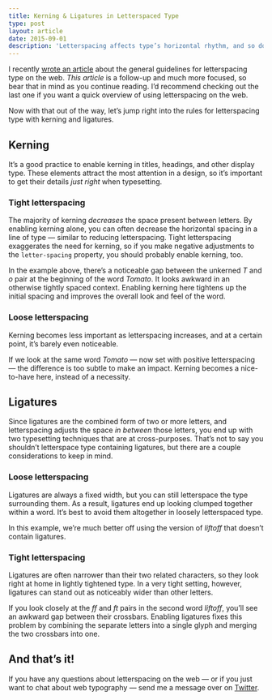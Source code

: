 ```yaml
---
title: Kerning & Ligatures in Letterspaced Type
type: post
layout: article
date: 2015-09-01
description: 'Letterspacing affects type’s horizontal rhythm, and so do kerning and ligatures. Combining all three of them can make for beautifully spaced typography.'
---
```



I recently [wrote an article][guidelines] about the general guidelines for letterspacing type on the web. _This article_ is a follow-up and much more focused, so bear that in mind as you continue reading. I’d recommend checking out the last one if you want a quick overview of using letterspacing on the web.

Now with that out of the way, let’s jump right into the rules for letterspacing type with kerning and ligatures.

## Kerning

It’s a good practice to enable kerning in titles, headings, and other display type. These elements attract the most attention in a design, so it’s important to get their details _just right_ when typesetting.

### Tight letterspacing

The majority of kerning _decreases_ the space present between letters. By enabling kerning alone, you can often decrease the horizontal spacing in a line of type &mdash; similar to reducing letterspacing. Tight letterspacing exaggerates the need for kerning, so if you make negative adjustments to the `letter-spacing` property, you should probably enable kerning, too.

<CodePen
  height={330}
  id='5e36a72a168d631d7f3b3ccdcf310497'
  title='Comparison of kerned and unkerned bold type where the unkerned text looks unattractive'
/>

In the example above, there’s a noticeable gap between the unkerned _T_ and _o_ pair at the beginning of the word _Tomato_. It looks awkward in an otherwise tightly spaced context. Enabling kerning here tightens up the initial spacing and improves the overall look and feel of the word.

### Loose letterspacing

Kerning becomes less important as letterspacing increases, and at a certain point, it’s barely even noticeable.

If we look at the same word _Tomato_ &mdash; now set with positive letterspacing &mdash; the difference is too subtle to make an impact. Kerning becomes a nice-to-have here, instead of a necessity.

<CodePen
  height={330}
  id='6d702133d6c081a4af782d648e1c3ff6'
  title='Comparison of kerned and unkerned thin type looking nearly identical'
/>

## Ligatures

Since ligatures are the combined form of two or more letters, and letterspacing adjusts the space _in between_ those letters, you end up with two typesetting techniques that are at cross-purposes. That’s not to say you shouldn’t letterspace type containing ligatures, but there are a couple considerations to keep in mind.

### Loose letterspacing

Ligatures are always a fixed width, but you can still letterspace the type surrounding them. As a result, ligatures end up looking clumped together within a word. It’s best to avoid them altogether in loosely letterspaced type.

<CodePen
  height={270}
  id='e4d79dfcf8e98e856f9d5c8ba65f8b4e'
  title='Spaced-out type with two awkardly joined letters in the FT ligature'
/>

In this example, we’re much better off using the version of _liftoff_ that doesn’t contain ligatures.

### Tight letterspacing

Ligatures are often narrower than their two related characters, so they look right at home in lightly tightened type. In a very tight setting, however, ligatures can stand out as noticeably wider than other letters.

<CodePen
  height={270}
  id='cb5625881dcf0db7e11d26d69c2ff40c'
  title='Tight type where FT looks awkward as separate letters instead of a ligature'
/>

If you look closely at the _ff_ and _ft_ pairs in the second word _liftoff_, you’ll see an awkward gap between their crossbars. Enabling ligatures fixes this problem by combining the separate letters into a single glyph and merging the two crossbars into one.

## And that’s it!

If you have any questions about letterspacing on the web &mdash; or if you just want to chat about web typography &mdash; send me a message over on [Twitter][twitter].

[guidelines]: guidelines-for-letterspacing-type.html
[twitter]: https://twitter.com/johndjameson
[twitter-bram]: https://twitter.com/bram_stein
